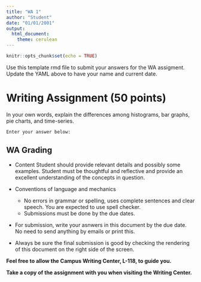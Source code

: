 ```yaml
---
title: "WA 1"
author: "Student"
date: "01/01/2001"
output: 
  html_document: 
    theme: cerulean
---
```



```r
knitr::opts_chunk$set(echo = TRUE)

```

Use this template rmd file to submit your answers for the WA assigment. Update the YAML above to have your name and current date.


# Writing Assignment (50 points)

In your own words, explain the differences among histograms, bar graphs, pie charts, and time-series. 

`Enter your answer below:`




## WA Grading

* Content
Student should provide relevant details and possibly some examples. Student must be thoughtful and reflective and provide an excellent understanding of the concepts in question.

* Conventions of language and mechanics
   + No errors in grammar or spelling, uses complete sentences and clear speech. You are expected to use spell checker.
   + Submissions must be done by the due dates.

* For submission, write your asnwers in this document by the due date. No need to send anything by emails or print this.

* Always be sure the final submission is good by checking the rendering of this document on the right side  of the screen.


**Feel free to allow the Campus Writing Center, L-118, to guide you.**

**Take a copy of the assignment with you when visiting the Writing Center.**


